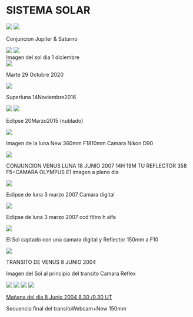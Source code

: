 # SISTEMA SOLAR

<img src="https://astroccd.files.wordpress.com/2020/12/conjuncion.gif" />

<img src="https://astroccd.files.wordpress.com/2020/12/jupiter-saturno-20diciembre2020-2.png" />

Conjuncion Jupiter &amp; Saturno

<img src="https://astroccd.files.wordpress.com/2020/12/dsc05191.jpg" />

<img src="https://astroccd.files.wordpress.com/2020/12/1_152049_l5_ap666.png" />

<figcaption>Imagen del sol dia 1 diciembre</figcaption>

<img src="https://astroccd.files.wordpress.com/2020/11/img-20201030-wa0020.jpg?w=736" />

Marte 29 Octubre 2020

<img src="https://astroccd.files.wordpress.com/2014/04/luna_14noviembre2016.jpg" />

Superluna 14Noviembre2016

<img src="https://astroccd.files.wordpress.com/2014/04/luna-110-2pa2.jpg" />

<img src="https://astroccd.files.wordpress.com/2014/04/luna-358mmpa1.jpg" />

Eclipse 20Marzo2015 (nublado)

<img src="https://astroccd.files.wordpress.com/2014/04/ecclipse1_20marzo_2015-006.jpg" />

Imagen de la luna New 360mm F1810mm Camara Nikon D90

<img src="https://astroccd.files.wordpress.com/2014/04/conjuncion-19-junio-venus-luna1.jpg" />

CONJUNCION VENUS LUNA 18 JUNIO 2007 14H 19M TU REFLECTOR 358 F5+CAMARA OLYMPUS E1 imagen a pleno dia

<img src="https://astroccd.files.wordpress.com/2014/04/eclipse-3-marzo-2007.jpg" />

Eclipse de luna 3 marzo 2007 Camara digital

<img src="https://astroccd.files.wordpress.com/2014/04/eclipse-3-marzo-2007-ccd.jpg" />

Eclipse de luna 3 marzo 2007 ccd filtro h alfa

<img src="https://astroccd.files.wordpress.com/2014/04/sol.jpg" />

El Sol captado con una camara digital y Reflector 150mm a F10

<img src="https://astroccd.files.wordpress.com/2014/04/transito-venus-camara-reflex.jpg" />

TRANSITO DE VENUS 8 JUNIO 2004

Imagen del Sol al principio del transito Camara Reflex

<img src="https://astroccd.files.wordpress.com/2014/04/ccdcap0007-copia.gif" />

<img src="https://astroccd.files.wordpress.com/2014/04/ccdcap0017.jpg" />

<img src="https://astroccd.files.wordpress.com/2014/04/ccdcap0034.jpg" />

<img src="https://astroccd.files.wordpress.com/2014/04/ccdcap0050.jpg" />

<a href="https://astroccd.files.wordpress.com/2014/04/ccdcap0050.jpg">Mañana del dia 8 Junio 2004 8.30 /9.30 UT</a>

Secuencia final del transitoWebcam+New 150mm